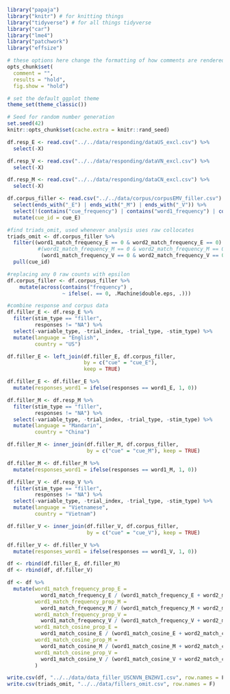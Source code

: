 ```r
library("papaja")
library("knitr") # for knitting things
library("tidyverse") # for all things tidyverse
library("car")
library("lme4")
library("patchwork")
library("effsize")

# these options here change the formatting of how comments are rendered
opts_chunk$set(
  comment = "",
  results = "hold",
  fig.show = "hold")

# set the default ggplot theme 
theme_set(theme_classic())
```

```r
# Seed for random number generation
set.seed(42)
knitr::opts_chunk$set(cache.extra = knitr::rand_seed)
```

```r
df.resp_E <- read.csv("../../data/responding/dataUS_excl.csv") %>%
  select(-X)
```

```r
df.resp_V <- read.csv("../../data/responding/dataVN_excl.csv") %>%
  select(-X)
```

```r
df.resp_M <- read.csv("../../data/responding/dataCN_excl.csv") %>%
  select(-X)
```
 
```r
df.corpus_filler <- read.csv("../../data/corpus/corpusEMV_filler.csv") %>%
  select(ends_with("_E") | ends_with("_M") | ends_with("_V")) %>%
  select(!(contains("cue_frequency") | contains("word1_frequency") | contains("word2_frequency"))) %>% # ignore base frequencies for now
  mutate(cue_id = cue_E)
```

```r
#find triads_omit, used whenever analysis uses raw collocates 
triads_omit <- df.corpus_filler %>% 
  filter((word1_match_frequency_E == 0 & word2_match_frequency_E == 0) |
          #(word1_match_frequency_M == 0 & word2_match_frequency_M == 0) |
           (word1_match_frequency_V == 0 & word2_match_frequency_V == 0)) %>%
  pull(cue_id)
```

```r
#replacing any 0 raw counts with epsilon
df.corpus_filler <- df.corpus_filler %>%
    mutate(across(contains("frequency") , 
                  ~ ifelse(. == 0, .Machine$double.eps, .)))
```

```r
#combine response and corpus data
df.filler_E <- df.resp_E %>%
  filter(stim_type == "filler",
         responses != "NA") %>%
  select(-variable_type, -trial_index, -trial_type, -stim_type) %>%
  mutate(language = "English", 
         country = "US")

df.filler_E <- left_join(df.filler_E, df.corpus_filler, 
                         by = c("cue" = "cue_E"), 
                         keep = TRUE)

df.filler_E <- df.filler_E %>%
  mutate(responses_word1 = ifelse(responses == word1_E, 1, 0))
```

```r
df.filler_M <- df.resp_M %>%
  filter(stim_type == "filler",
         responses != "NA") %>%
  select(-variable_type, -trial_index, -trial_type, -stim_type) %>%
  mutate(language = "Mandarin", 
         country = "China")

df.filler_M <- inner_join(df.filler_M, df.corpus_filler, 
                          by = c("cue" = "cue_M"), keep = TRUE)

df.filler_M <- df.filler_M %>%
  mutate(responses_word1 = ifelse(responses == word1_M, 1, 0))
```

```r
df.filler_V <- df.resp_V %>%
  filter(stim_type == "filler",
         responses != "NA") %>%
  select(-variable_type, -trial_index, -trial_type, -stim_type) %>%
  mutate(language = "Vietnamese", 
         country = "Vietnam")

df.filler_V <- inner_join(df.filler_V, df.corpus_filler, 
                          by = c("cue" = "cue_V"), keep = TRUE)

df.filler_V <- df.filler_V %>%
  mutate(responses_word1 = ifelse(responses == word1_V, 1, 0))
```

```r
df <- rbind(df.filler_E, df.filler_M)
df <- rbind(df, df.filler_V)

df <- df %>%
  mutate(word1_match_frequency_prop_E = 
           word1_match_frequency_E / (word1_match_frequency_E + word2_match_frequency_E),
         word1_match_frequency_prop_M = 
           word1_match_frequency_M / (word1_match_frequency_M + word2_match_frequency_M),
         word1_match_frequency_prop_V = 
           word1_match_frequency_V / (word1_match_frequency_V + word2_match_frequency_V), 
         word1_match_cosine_prop_E = 
           word1_match_cosine_E / (word1_match_cosine_E + word2_match_cosine_E),
         word1_match_cosine_prop_M = 
           word1_match_cosine_M / (word1_match_cosine_M + word2_match_cosine_M),
         word1_match_cosine_prop_V = 
           word1_match_cosine_V / (word1_match_cosine_V + word2_match_cosine_V), 
         )

write.csv(df, "../../data/data_filler_USCNVN_ENZHVI.csv", row.names = F)
write.csv(triads_omit, "../../data/fillers_omit.csv", row.names = F)
```